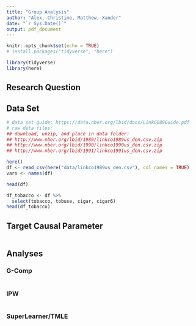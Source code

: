 ```yaml
---
title: "Group Analysis"
author: "Alex, Christine, Matthew, Xander"
date: "`r Sys.Date()`"
output: pdf_document
---
```


```r
knitr::opts_chunk$set(echo = TRUE)
# install.packages("tidyverse", "here")

library(tidyverse)
library(here)
```

## Research Question

## Data Set

```r
# data set guide: https://data.nber.org/lbid/docs/LinkCO89Guide.pdf
# raw data files:
## download, unzip, and place in data folder:
## http://www.nber.org/lbid/1989/linkco1989us_den.csv.zip
## http://www.nber.org/lbid/1990/linkco1990us_den.csv.zip
## http://www.nber.org/lbid/1991/linkco1991us_den.csv.zip

here()
df <- read_csv(here("data/linkco1989us_den.csv"), col_names = TRUE)
vars <- names(df)

head(df)
```

```r
df_tobacco <- df %>%
  select(tobacco, tobuse, cigar, cigar6)
head(df_tobacco)
```

## Target Causal Parameter
```r

```

## Analyses


### G-Comp
```r


```

### IPW
```r


```

### SuperLearner/TMLE
```r


```
